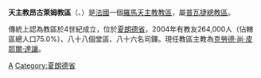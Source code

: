 {{Infobox Roman Catholic diocese
|Roman Catholic Diocese of = 天主教昂古萊姆教區
|Latin name of diocese =Dioecesis Engolismensis
|image = Angouleme cathedral StPierre a.jpg
|caption = [[昂古萊姆主教座堂|昂古萊姆主教座堂]]
|location = [[法國|法國]]
|territory =夏朗德省
|population =264,000
|rite = 拉丁禮
|patron =
|province = 普瓦捷
|established = 4世紀
|cathedral = [[聖伯多祿主教座堂_(昂古萊姆)|聖伯多祿主教座堂]]
|副主教座堂 =
|leadership = 主教
|website =[http://catholique-angouleme.cef.fr/ 官方網頁]
|教宗 = 
|metropolitan = 
|ordinary =克勞德·尚·皮耶爾·達讓
|coadjutor bishop =
|emeritus = 
}}

'''天主教昂古萊姆教區'''（{{lang-la|Dioecesis Engolismensis}}、{{lang-fr|Diocèse d'Angoulême}}）是[[法國|法國]]一個[[羅馬天主教|羅馬天主教]][[教區|教區]]，屬[[天主教普瓦捷總教區|普瓦捷總教區]]。

傳統上認為教區於4世紀成立，位於[[夏朗德省|夏朗德省]]，2004年有教友264,000人（佔轄區總人口75.0%）、八十八個堂區、八十六名司鐸。現任教區主教為[[克勞德·尚·皮耶爾·達讓|克勞德·尚·皮耶爾·達讓]]。

{{法國天主教教區}}
{{Authority control}}
[[Category:法國天主教教區|A]]
[[Category:夏朗德省|Category:夏朗德省]]